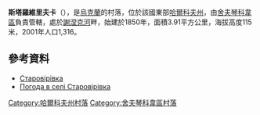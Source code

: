 {{coord|49|41|21|N|37|25|52|E|scale:100000_region:UA|display=title}}



'''斯塔羅維里夫卡'''（{{lang-uk|Старовірівка}}），是[[烏克蘭|烏克蘭]]的村落，位於該國東部[[哈爾科夫州|哈爾科夫州]]，由[[舍夫琴科韋區|舍夫琴科韋區]]負責管轄，處於[[謝涅克河|謝涅克河]]畔，始建於1850年，面積3.91平方公里，海拔高度115米，2001年人口1,316。

==參考資料==
* [http://w1.c1.rada.gov.ua/pls/z7502/A005?rdat1=09.01.2009&rf7571=34266 Старовірівка]{{dead link|date=2018年3月 |bot=InternetArchiveBot |fix-attempted=yes }}
* [http://weather.in.ua/ua/har'kovskaja/25019 Погода в селі Старовірівка] {{Wayback|url=http://weather.in.ua/ua/har%27kovskaja/25019 |date=20200804060946 }}

{{DEFAULTSORT:Старовірівка}}
[[Category:哈爾科夫州村落|Category:哈爾科夫州村落]]
[[Category:舍夫琴科韋區村落|Category:舍夫琴科韋區村落]]


{{Kharkiv-geo-stub}}